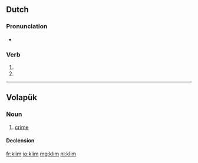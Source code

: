 ==Dutch==

===Pronunciation===
* {{IPA|/klɪm/|lang=nl}}

===Verb===
{{infl|nl}}

# {{nl-verb-form|p=1|n=sg|t=pres|m=ind|klimmen}}
# {{nl-verb-form|m=imp|klimmen}}

----

==Volapük==

===Noun===
{{vo-noun}}

# [[crime]]

====Declension====
{{vo-decl-noun}}

[[fr:klim]]
[[io:klim]]
[[mg:klim]]
[[nl:klim]]